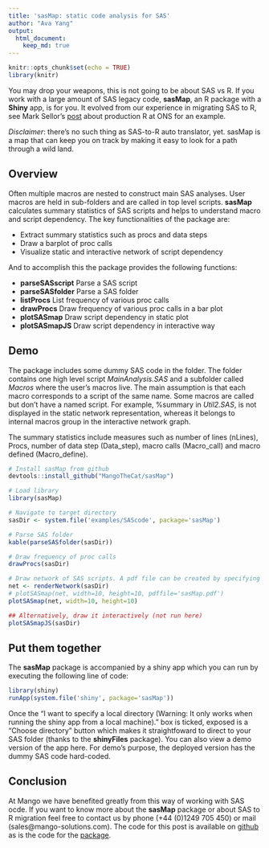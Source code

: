 ```yaml
---
title: 'sasMap: static code analysis for SAS'
author: "Ava Yang"
output: 
  html_document:
    keep_md: true
---
```


```r
knitr::opts_chunk$set(echo = TRUE)
library(knitr)
```

You may drop your weapons, this is not going to be about SAS vs R. If you work with a large amount of SAS legacy code, **sasMap**, an R package with a **Shiny** app, is for you. It evolved from our experience in migrating SAS to R, see Mark Sellor's [post](http://www.mango-solutions.com/wp/2017/02/production-r-at-ons/) about production R at ONS for an example.

_Disclaimer_: there's no such thing as SAS-to-R auto translator, yet. sasMap is a map that can keep you on track by making it easy to look for a path through a wild land.

## Overview
Often multiple macros are nested to construct main SAS analyses. User macros are held in sub-folders and are called in top level scripts. **sasMap** calculates summary statistics of SAS scripts and helps to understand macro and script dependency. The key functionalities of the package are:

*	Extract summary statistics such as procs and data steps
*	Draw a barplot of proc calls
*	Visualize static and interactive network of script dependency

And to accomplish this the package provides the following functions:

*	**parseSASscript** Parse a SAS script
*	**parseSASfolder** Parse a SAS folder
*	**listProcs** List frequency of various proc calls
*	**drawProcs** Draw frequency of various proc calls in a bar plot
*	**plotSASmap** Draw script dependency in static plot
*	**plotSASmapJS** Draw script dependency in interactive way

## Demo

The package includes some dummy SAS code in the \examples\SAScode\Macros folder. The folder contains one high level script _MainAnalysis.SAS_ and a subfolder called _Macros_ where the user's macros live. The main assumption is that each macro corresponds to a script of the same name. Some macros are called but don't have a named script. For example, %summary in _Util2.SAS_, is not displayed in the static network representation, whereas it belongs to internal macros group in the interactive network graph.

The summary statistics include measures such as number of lines (nLines), Procs, number of data step (Data_step), macro calls (Macro_call) and macro defined (Macro_define).

```r
# Install sasMap from github
devtools::install_github("MangoTheCat/sasMap")

# Load library
library(sasMap)

# Navigate to target directory
sasDir <- system.file('examples/SAScode', package='sasMap')

# Parse SAS folder
kable(parseSASfolder(sasDir))
```

```r
# Draw frequency of proc calls
drawProcs(sasDir)
```

```r
# Draw network of SAS scripts. A pdf file can be created by specifying the file name.
net <- renderNetwork(sasDir)
# plotSASmap(net, width=10, height=10, pdffile='sasMap.pdf') 
plotSASmap(net, width=10, height=10)
```
```r
## Alternatively, draw it interactively (not run here)
plotSASmapJS(sasDir)
```

## Put them together
The **sasMap** package is accompanied by a shiny app which you can run by executing the following line of code:
```r
library(shiny)
runApp(system.file('shiny', package='sasMap'))
```

Once the "I want to specify a local directory (Warning: It only works when running the shiny app from a local machine)." box is ticked, exposed is a "Choose directory" button which makes it straightfoward to direct to your SAS folder (thanks to the **shinyFiles** package). You can also view a demo version of the app here. For demo's purpose, the deployed version has the dummy SAS code hard-coded.

## Conclusion
At Mango we have benefited greatly from this way of working with SAS ocde. If you want to know more about the **sasMap** package or about SAS to R migration feel free to contact us by phone (+44 (0)1249 705 450) or mail (sales@mango-solutions.com). The code for this post is available on [github](https://github.com/MangoTheCat/blog_sasmap) as is the code for the [package](https://github.com/MangoTheCat/sasMap).






